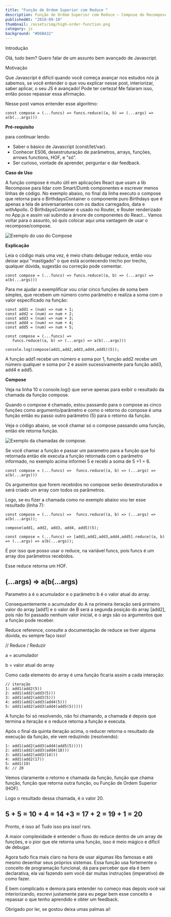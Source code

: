 ```yaml
---
title: "Função de Ordem Superior com Reduce "
description: Função de Ordem Superior com Reduce — Compose do Recompose
publishedAt: "2018-09-10"
thumbnail: /assets/img/high-order-function.png
category: js
background: "#D6BA32"
---
```


Introdução

Olá, tudo bem? Quero falar de um assunto bem avançado de Javascript.

Motivação

Que Javascript é difícil quando você começa avançar nos estudos nós já sabemos, se você entender o que vou explicar nesse post, interiorizar, saber aplicar, o seu JS é avançado! Pode ter certeza! Me falaram isso, então posso repassar essa afirmação.

Nesse post vamos entender esse algoritmo:

```
const compose = (...funcs) => funcs.reduce((a, b) => (...args) => a(b(...args)))
```

**Pré-requisito**

para continuar lendo:

- Saber o básico de Javascript (const/let/var).
- Conhecer ES06, desestruturação de parâmetros, arrays, funções, arrows functions, HOF, e "só".
- Ser curioso, vontade de aprender, perguntar e dar feedback.

**Caso de Uso**

A função compose é muito útil em aplicações React que usam a lib Recompose para lidar com Smart/Dumb componentes e escrever menos linhas de código. No exemplo abaixo, no final da linha executo o compose que retorna para o BirthdaysContainer o componente puro Birthdays que é apenas a tela de aniversariantes com os dados carregados, data e withApollo. O BirthdaysContainer é usado no Router, e Router renderizado no App.js e assim vai subindo a árvore de componentes do React… Vamos voltar para o assunto, só quis colocar aqui uma vantagem de usar o recompose/compose.

![Exemplo do uso do Compose](/assets/img/code-hoc.png "Exemplo do uso do Compose")

**Explicação**

Leia o código mais uma vez, é meio chato debugar reduce, então vou deixar aqui "mastigado" o que está acontecendo trecho por trecho, qualquer dúvida, sugestão ou correção pode comentar.

```
const compose = (...funcs) => funcs.reduce((a, b) => (...args) => a(b(...args)))
```

Para me ajudar a exemplificar vou criar cinco funções de soma bem simples, que recebem um número como parâmetro e realiza a soma com o valor especificado na função:

```
const add1 = (num) => num + 1;
const add2 = (num) => num + 2;
const add3 = (num) => num + 3;
const add4 = (num) => num + 4;
const add5 = (num) => num + 5;

const compose = (...funcs) =>
   funcs.reduce((a, b) => (...args) => a(b(...args)))

console.log(compose(add1,add2,add3,add4,add5)(5));
```

A função add1 recebe um número e soma por 1, função add2 recebe um número qualquer e soma por 2 e assim sucessivamente para função add3, add4 e add5.

**Compose**

Veja na linha 10 o console.log() que serve apenas para exibir o resultado da chamada da função compose.

Quando o compose é chamado, estou passando para o compose as cinco funções como argumento/parâmetro e como o retorno do compose é uma função então eu passo outro parâmetro (5) para o retorno da função.

Veja o código abaixo, se você chamar só o compose passando uma função, então ele retorna função.

![Exemplo da chamadas de compose.](/assets/img/compose-code.png "Exemplo da chamadas de compose.")

Se você chamar a função e passar um parametro para a função que foi retornada então ele executa a função retornada com o parâmetro informado, no exemplo acima informei 5 e recebi a soma de 5 +1 = 6.

```
const compose = (...funcs) =>  funcs.reduce((a, b) => (...args) => a(b(...args)))
```

Os argumentos que forem recebidos no compose serão desestruturados e será criado um array com todos os parâmetros.

Logo, se eu fizer a chamada como no exemplo abaixo vou ter esse resultado (linha 7):

```
const compose = (...funcs) =>  funcs.reduce((a, b) => (...args) => a(b(...args));

compose(add1, add2, add3, add4, add5)(5);

const compose = (...funcs) => [add1,add2,add3,add4,add5].reduce((a, b) => (...args) => a(b(...args));
```

É por isso que posso usar o reduce, na variável funcs, pois funcs é um array dos parâmetros recebidos.

Esse reduce retorna um HOF.

## (…args) => a(b(…args)

Parametro a é o acumulador e o parâmetro b é o valor atual do array.

Consequentemente o acumulador do A na primeira iteração será primeiro valor do array \[add1] e o valor de B será a segunda posição do array \[add2], pois não foi passado nenhum valor inicial, e o args são os argumentos que a função pode receber.

Reduce reference, consulte a documentação de reduce se tiver alguma dúvida, eu sempre faço isso!

// Reduce / Reduzir

a = acumulador

b = valor atual do array

Como cada elemento do array é uma função ficaria assim a cada interação:

```
// iteração
1: add1(add2(5))
2: add1(add2(add3(5)))
3: add1(add2(add3(5)))
4: add1(add2(add3(add4(5)))
5: add1(add2(add3(add4(add5(5)))))
```

A função foi só resolvendo, não foi chamando, a chamada é depois que termina a iteração e o reduce retorna a função e executa.

Após o final da quinta iteração acima, o reducer retorna o resultado da execução da função, ele vem reduzindo (resolvendo):

```
1: add1(add2(add3(add4(add5(5)))))
2: add1(add2(add3(add4(10)))
3: add1(add2(add3(14)))
4: add1(add2(17))
5: add1(19)
6: // 20
```

Vemos claramente o retorno e chamada da função, função que chama função, função que retorna outra função, ou Função de Ordem Superior (HOF).

Logo o resultado dessa chamada, é o valor 20.

## 5 + 5 = 10 + 4 = 14 +3 = 17 + 2 = 19 + 1 = 20

Pronto, é isso ai! Tudo isso pra isso! rsrs.

A maior complexidade é entender o fluxo do reduce dentro de um array de funções, e o pior que ele retorna uma função, isso é meio mágico e díficil de debugar.

Agora tudo fica mais claro na hora de usar algumas libs famosas e até mesmo desenhar seus próprios sistemas. Essa função usa fortemente o conceito de programação funcional, dá para perceber que ela é bem declarativa, ela vai fazendo sem você dar muitas instruções (imperativo) de como fazer.

É bem complicado e demora para entender no começo mas depois você vai interiorizando, escrevi justamente para eu pegar bem esse conceito e repassar o que tenho aprendido e obter um feedback.

Obrigado por ler, se gostou deixa umas palmas ai!
